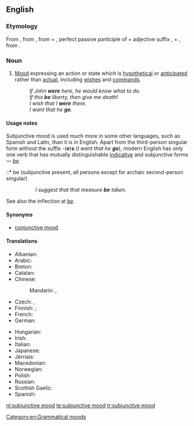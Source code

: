 ==English==
{{wikipedia}}

===Etymology===
From {{term|subjunctive}}, from {{etyl|la|en}} {{term|subjunctivus|lang=la}}, from {{term|sub-||under}} + {{term|junctus||joined}}, perfect passive participle of {{term|jungere||to join}} + adjective suffix {{term|-ivus}},
+ {{term|mood}}, from {{etyl|la|en}} {{term|modus|lang=la}}.

===Noun===
{{en-noun|head=[[subjunctive]] [[mood]]}}

# {{context|grammar}} [[mood#Etymology_2|Mood]] expressing an action or state which is [[hypothetical]] or [[anticipated]] rather than [[actual]], including [[wish]]es and [[command]]s.
#: ''If John '''were''' here, he would know what to do.''
#: ''If this '''be''' liberty, then give me death!''
#: ''I wish that I '''were''' there.''
#: ''I want that he '''go'''.''

====Usage notes====
Subjunctive mood is used much more in some other languages, such as Spanish and Latin, than it is in English. Apart from the third-person singular form without the suffix -('''e''')'''s''' (''I want that he '''go'''''), modern English has only one verb that has mutually distinguishable [[indicative mood|indicative]] and subjunctive forms &mdash; ''[[be]]''.
::* be (subjunctive present, all persons except for archaic second-person singular)
::: ''I suggest that that measure '''be''' taken.''
::* [[beest]] (archaic second-person singular, subjunctive present)
::: ''Stephano!—If thou '''beest''' Stephano, touch me, and speak to me; for I am Trinculo:—be not afeared—thy good friend Trinculo.'' -- {{RQ:Shakespeare Tempest}}
::* [[wert]] (archaic second-person singular, subjunctive past)
::: ''If thou '''wert''' pure and upright; surely now he would awake for thee, ...'' -- '''1611''', ''The Bible, Job 8:6'' (King James (Authorised) Version)
::: ''I know thy works, that thou art neither cold nor hot: I would thou '''wert''' cold or hot.'' -- '''1611''', ''The Bible, Revelation 3:15'' (King James (Authorised) Version)
::* [[were]] (first- and third-person singular, subjunctive past)
::: ''If John '''were''' here, he would know what to do.''

See also the inflection at ''[[be#Inflection|be]]''.

====Synonyms====
* [[conjunctive mood]]

====Translations====
{{trans-top|subjunctive mood}}
* Albanian: {{t-|sq|mënyra lidhore|f}}
* Arabic: {{t-|ar|منصوب|m|tr=manSuub}}
* Breton: {{t+|br|doare-sujañ|m}}
* Catalan: {{t-|ca|mode subjuntiu|m}}
* Chinese:
*: Mandarin: {{t|cmn|虛擬語氣|sc=Hani}}, {{t|cmn|虚拟语气|tr=xūnǐ-yǔqì|sc=Hani}}
* Czech: {{t-|cs|konjunktiv|m}}, {{t-|cs|subjunktiv|m}}
* Finnish: {{t+|fi|subjunktiivi}} {{qualifier|applied for English and descendants of Latin}}; {{t+|fi|konjunktiivi}} {{qualifier|applied for Latin and German}}
* French: {{t+|fr|subjonctif|m}}
* German: {{t+|de|Konjunktiv|n}}
{{trans-mid}}
* Hungarian: {{t+|hu|kötőmód}}
* Irish: {{t-|ga|modh foshuiteach|m}}
* Italian: {{t+|it|congiuntivo|m}}
* Japanese: {{t-|ja|仮定法|tr=かていほう, katei-hō}}
* Jèrriais: {{tø|roa-jer|subjonctif|m}}
* Macedonian: {{t-|mk|погодбен начин|m|tr=pógodben náčin}}
* Norwegian: {{t-|no|konjunktiv|m}}
* Polish: {{t+|pl|tryb łączący|m}}
* Russian: {{t+|ru|сослагательное наклонение|n|tr=soslagátel'noje naklonénije}}
* Scottish Gaelic: {{t-|gd|modh fo-leantach|m}}
* Spanish: {{t+|es|modo subjuntivo|m}}
{{trans-bottom}}

[[Category:en:Grammatical moods]]

[[nl:subjunctive mood]]
[[te:subjunctive mood]]
[[tr:subjunctive mood]]
